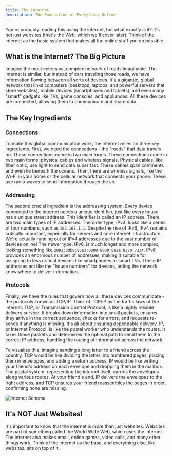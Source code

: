 ```yaml
---
title: The Internet
description: The Foundation of Everything Online
---
```


You're probably reading this _using_ the internet, but what exactly _is_ it? It's not just websites (that's the _Web_, which we'll cover later).
Think of the internet as the basic system that makes all the online stuff you do possible.

## What is the Internet? The Big Picture

Imagine the most extensive, complex network of roads imaginable.
The internet is similar, but instead of cars traveling those roads, we have information flowing between all sorts of devices.
It's a gigantic, global network that links computers (desktops, laptops, and powerful servers that store websites), mobile devices (smartphones and tablets), and even many "smart" gadgets like TVs, game consoles, and appliances.
All these devices are connected, allowing them to communicate and share data.

## The Key Ingredients

### Connections

To make this global communication work, the internet relies on three key ingredients. First, we need the connections - the "roads" that data travels on.
These connections come in two main forms.
These connections come in two main forms: physical cables and wireless signals. Physical cables, like fiber optic, use light to send data super fast.
These cables span continents and even lie beneath the oceans. Then, there are wireless signals, like the Wi-Fi in your home or the cellular network that connects your phone.
These use radio waves to send information through the air.

### Addressing

The second crucial ingredient is the addressing system. Every device connected to the internet needs a unique identifier, just like every house has a unique street address.
This identifier is called an IP address. There are two main types of IP addresses.
The older type, IPv4, looks like a series of four numbers, such as `192.168.1.1`.
Despite the rise of IPv6, IPv4 remains critically important, especially for servers and core internet infrastructure.
We're actually running out of IPv4 addresses due to the vast number of devices online!
The newer type, IPv6, is much longer and more complex, looking something like `2001:0db8:85a3:0000:0000:8a2e:0370:7334`.
IPv6 provides an enormous number of addresses, making it suitable for assigning to less critical devices like smartphones or smart TVs.
These IP addresses act like the "house numbers" for devices, letting the network know where to deliver information.

### Protocols

Finally, we have the rules that govern how all these devices communicate - the protocols known as TCP/IP.
Think of TCP/IP as the traffic laws of the internet. TCP, or Transmission Control Protocol, is like a highly reliable delivery service.
It breaks down information into small packets, ensures they arrive in the correct sequence, checks for errors, and requests re-sends if anything is missing.
It's all about ensuring dependable delivery. IP, or Internet Protocol, is like the postal worker who understands the routes.
It takes those packets and determines the optimal path to send them to the correct IP address, handling the routing of information across the network.

To visualize this, imagine sending a long letter to a friend across the country.
TCP would be like dividing the letter into numbered pages, placing them in envelopes, and adding a return address.
IP would be like writing your friend's address on each envelope and dropping them in the mailbox.
The postal system, representing the internet itself, carries the envelopes along various routes.
At your friend's end, IP delivers the envelopes to the right address, and TCP ensures your friend reassembles the pages in order, confirming none are missing.

![Internet Schema](https://i.postimg.cc/yNzpMDYk/internet.webp)

## It's NOT Just Websites!

It's important to know that the internet is more than just websites.
Websites are part of something called the World Wide Web, which uses the internet.
The internet also makes email, online games, video calls, and many other things work.
Think of the internet as the base, and everything else, like websites, sits on top of it.